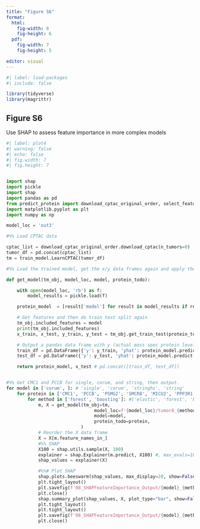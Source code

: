 ```yaml
---
title: "Figure S6"
format: 
  html:
    fig-width: 8
    fig-height: 6
  pdf:
    fig-width: 7
    fig-height: 5

editor: visual
---
```


```r
#| label: load-packages
#| include: false

library(tidyverse)
library(magrittr)

```

## Figure S6

Use SHAP to assess feature importance in more complex models

```python
#| label: plot4
#| warning: false
#| echo: false
#| fig.width: 7
#| fig.height: 7


import shap
import pickle
import shap
import pandas as pd
from predict_protein import download_cptac_original_order, select_features, train_model, utils
import matplotlib.pyplot as plt
import numpy as np

model_loc = 'out3'

#%% Load CPTAC data

cptac_list = download_cptac_original_order.download_cptac(n_tumors=8)
tumor_df = pd.concat(cptac_list)
tm = train_model.LearnCPTAC(tumor_df)

#%% Load the trained model, get the x/y data frames again and apply the model to train

def get_model(tm_obj, model_loc, model, protein_todo):

    with open(model_loc, 'rb') as f:
        model_results = pickle.load(f)

    protein_model  = [result['model'] for result in model_results if result['metrics'].index[0] == protein_todo][0]

    # Get features and then do train test split again
    tm_obj.included_features = model
    print(tm_obj.included_features)
    x_train, x_test, y_train, y_test = tm_obj.get_train_test(protein_to_do=protein_todo)

    # Output a pandas data frame with y (actual mass spec protein level) and y_hat (predicted from transcript(s))
    train_df = pd.DataFrame({'y': y_train, 'yhat': protein_model.predict(x_train[protein_model.feature_names_in_]), 'set': 'train'})
    test_df = pd.DataFrame({'y': y_test, 'yhat': protein_model.predict(x_test[protein_model.feature_names_in_]), 'set': 'test'})

    return protein_model, x_test # pd.concat([train_df, test_df])


#%% Get CMC1 and PCCB for single, corum, and string, then output.
for model in ['corum', ]: # 'single', 'corum', 'stringhi', 'string'
    for protein in ['CMC1', 'PCCB', 'PSMG2', 'SMCR8', 'MICU2', 'PPP3R1']:
        for method in ['forest', 'boosting']: #['elastic', 'forest', 'boosting']:
            m, X = get_model(tm_obj=tm,
                                 model_loc=f'{model_loc}/tumor8_{method}_{model}.p',
                                 model=model,
                                 protein_todo=protein,
                            )
            # Reorder the X data frame
            X = X[m.feature_names_in_]
            #%% SHAP
            X100 = shap.utils.sample(X, 100)
            explainer = shap.Explainer(m.predict, X100) #, max_evals=1000)
            shap_values = explainer(X)

            #%%# Plot SHAP
            shap.plots.beeswarm(shap_values, max_display=20, show=False)
            plt.tight_layout()
            plt.savefig(f'08_SHAPFeatureImportance_Output/{model}_{method}/{protein}_R1.pdf')
            plt.close()
            shap.summary_plot(shap_values, X, plot_type="bar", show=False)
            plt.tight_layout()
            plt.tight_layout()
            plt.savefig(f'08_SHAPFeatureImportance_Output/{model}_{method}/{protein}_bar_R1.pdf')
            plt.close()

```
